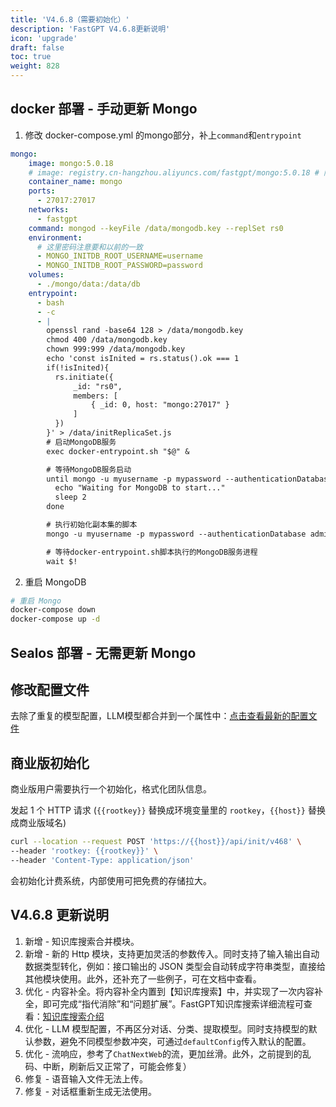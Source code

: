 ```yaml
---
title: 'V4.6.8（需要初始化）'
description: 'FastGPT V4.6.8更新说明'
icon: 'upgrade'
draft: false
toc: true
weight: 828
---
```


## docker 部署 - 手动更新 Mongo

1. 修改 docker-compose.yml 的mongo部分，补上`command`和`entrypoint`

```yml
mongo:
    image: mongo:5.0.18
    # image: registry.cn-hangzhou.aliyuncs.com/fastgpt/mongo:5.0.18 # 阿里云
    container_name: mongo
    ports:
      - 27017:27017
    networks:
      - fastgpt
    command: mongod --keyFile /data/mongodb.key --replSet rs0
    environment:
      # 这里密码注意要和以前的一致
      - MONGO_INITDB_ROOT_USERNAME=username
      - MONGO_INITDB_ROOT_PASSWORD=password
    volumes:
      - ./mongo/data:/data/db
    entrypoint:
      - bash
      - -c
      - |
        openssl rand -base64 128 > /data/mongodb.key
        chmod 400 /data/mongodb.key
        chown 999:999 /data/mongodb.key
        echo 'const isInited = rs.status().ok === 1
        if(!isInited){
          rs.initiate({
              _id: "rs0",
              members: [
                  { _id: 0, host: "mongo:27017" }
              ]
          })
        }' > /data/initReplicaSet.js
        # 启动MongoDB服务
        exec docker-entrypoint.sh "$@" &

        # 等待MongoDB服务启动
        until mongo -u myusername -p mypassword --authenticationDatabase admin --eval "print('waited for connection')" > /dev/null 2>&1; do
          echo "Waiting for MongoDB to start..."
          sleep 2
        done

        # 执行初始化副本集的脚本
        mongo -u myusername -p mypassword --authenticationDatabase admin /data/initReplicaSet.js

        # 等待docker-entrypoint.sh脚本执行的MongoDB服务进程
        wait $!
```

2. 重启 MongoDB
   
```bash
# 重启 Mongo
docker-compose down
docker-compose up -d
```

## Sealos 部署 - 无需更新 Mongo

## 修改配置文件

去除了重复的模型配置，LLM模型都合并到一个属性中：[点击查看最新的配置文件](/docs/development/configuration/)

## 商业版初始化

商业版用户需要执行一个初始化，格式化团队信息。

发起 1 个 HTTP 请求 (`{{rootkey}}` 替换成环境变量里的 `rootkey`，`{{host}}` 替换成商业版域名)

```bash
curl --location --request POST 'https://{{host}}/api/init/v468' \
--header 'rootkey: {{rootkey}}' \
--header 'Content-Type: application/json'
```

会初始化计费系统，内部使用可把免费的存储拉大。

## V4.6.8 更新说明

1. 新增 - 知识库搜索合并模块。
2. 新增 - 新的 Http 模块，支持更加灵活的参数传入。同时支持了输入输出自动数据类型转化，例如：接口输出的 JSON 类型会自动转成字符串类型，直接给其他模块使用。此外，还补充了一些例子，可在文档中查看。
3. 优化 - 内容补全。将内容补全内置到【知识库搜索】中，并实现了一次内容补全，即可完成“指代消除”和“问题扩展”。FastGPT知识库搜索详细流程可查看：[知识库搜索介绍](/docs/guide/dashboard/workflow/dataset_search/)
4. 优化 - LLM 模型配置，不再区分对话、分类、提取模型。同时支持模型的默认参数，避免不同模型参数冲突，可通过`defaultConfig`传入默认的配置。
5. 优化 - 流响应，参考了`ChatNextWeb`的流，更加丝滑。此外，之前提到的乱码、中断，刷新后又正常了，可能会修复）
6. 修复 - 语音输入文件无法上传。
7. 修复 - 对话框重新生成无法使用。